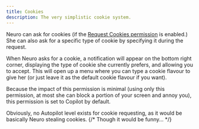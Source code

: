 ```yaml
---
title: Cookies
description: The very simplistic cookie system.
---
```


Neuro can ask for cookies (if the [Request Cookies permission](/docs/reference/permissions#request-cookies) is enabled.)
She can also ask for a specific type of cookie by specifying it during the request.

When Neuro asks for a cookie, a notification will appear on the bottom right corner, displaying the type of cookie she currently prefers, and allowing you to accept.
This will open up a menu where you can type a cookie flavour to give her (or just leave it as the default cookie flavour if you want).

Because the impact of this permission is minimal (using only this permission, at most she can block a portion of your screen and annoy you), this permission is set to Copilot by default.

Obviously, no Autopilot level exists for cookie requesting, as it would be basically Neuro stealing cookies. {/* Though it would be funny... */}
